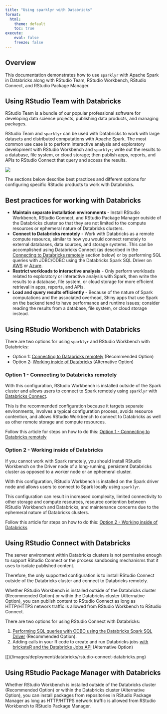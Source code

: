 ```yaml
---
title: "Using sparklyr with Databricks"
format:
  html:
    theme: default
    toc: true
execute:
    eval: false
    freeze: false
---
```


## Overview

This documentation demonstrates how to use `sparklyr` with Apache Spark in Databricks along with RStudio Team, RStudio Workbench, RStudio Connect, and RStudio Package Manager.

## Using RStudio Team with Databricks

RStudio Team is a bundle of our popular professional software for developing data science projects, publishing data products, and managing packages.

RStudio Team and `sparklyr` can be used with Databricks to work with large datasets and distributed computations with Apache Spark. The most common use case is to perform interactive analysis and exploratory development with RStudio Workbench and `sparklyr`; write out the results to a database, file system, or cloud storage; then publish apps, reports, and APIs to RStudio Connect that query and access the results.

![](/images/deployment/databricks/rstudio-databricks-architecture.png)

The sections below describe best practices and different options for configuring specific RStudio products to work with Databricks.

## Best practices for working with Databricks

-   **Maintain separate installation environments** - Install RStudio Workbench, RStudio Connect, and RStudio Package Manager outside of the Databricks cluster so that they are not limited to the compute resources or ephemeral nature of Databricks clusters.
-   **Connect to Databricks remotely** - Work with Databricks as a remote compute resource, similar to how you would connect remotely to external databases, data sources, and storage systems. This can be accomplished using Databricks Connect (as described in the [Connecting to Databricks remotely](#option-1---connecting-to-databricks-remotely) section below) or by performing SQL queries with JDBC/ODBC using the Databricks Spark SQL Driver on [AWS](https://docs.databricks.com/integrations/bi/jdbc-odbc-bi.html) or [Azure](https://docs.microsoft.com/en-us/azure/databricks/integrations/bi/jdbc-odbc-bi).
-   **Restrict workloads to interactive analysis** - Only perform workloads related to exploratory or interactive analysis with Spark, then write the results to a database, file system, or cloud storage for more efficient retrieval in apps, reports, and APIs.
-   **Load and query results efficiently** - Because of the nature of Spark computations and the associated overhead, Shiny apps that use Spark on the backend tend to have performance and runtime issues; consider reading the results from a database, file system, or cloud storage instead.

## Using RStudio Workbench with Databricks

There are two options for using `sparklyr` and RStudio Workbench with Databricks:

-   Option 1: [Connecting to Databricks remotely](#option-1---connecting-to-databricks-remotely) (Recommended Option)
-   Option 2: [Working inside of Databricks](#option-2---working-inside-of-databricks) (Alternative Option)

### Option 1 - Connecting to Databricks remotely {#option-1---connecting-to-databricks-remotely}

With this configuration, RStudio Workbench is installed outside of the Spark cluster and allows users to connect to Spark remotely using `sparklyr` with [Databricks Connect](https://docs.databricks.com/dev-tools/databricks-connect.html).

This is the recommended configuration because it targets separate environments, involves a typical configuration process, avoids resource contention, and allows RStudio Workbench to connect to Databricks as well as other remote storage and compute resources.

Follow this article for steps on how to do this: [Option 1 - Connecting to Databricks remotely](/deployment/databricks-cluster-remote.qmd)

### Option 2 - Working inside of Databricks {#option-2---working-inside-of-databricks}

If you cannot work with Spark remotely, you should install RStudio Workbench on the Driver node of a long-running, persistent Databricks cluster as opposed to a worker node or an ephemeral cluster.

With this configuration, RStudio Workbench is installed on the Spark driver node and allows users to connect to Spark locally using `sparklyr`.

This configuration can result in increased complexity, limited connectivity to other storage and compute resources, resource contention between RStudio Workbench and Databricks, and maintenance concerns due to the ephemeral nature of Databricks clusters.

Follow this article for steps on how to do this: [Option 2 - Working inside of Databricks](/deployment/databricks-cluster-local.qmd)

## Using RStudio Connect with Databricks

The server environment within Databricks clusters is not permissive enough to support RStudio Connect or the process sandboxing mechanisms that it uses to isolate published content.

Therefore, the only supported configuration is to install RStudio Connect outside of the Databricks cluster and connect to Databricks remotely.

Whether RStudio Workbench is installed outside of the Databricks cluster (Recommended Option) or within the Databricks cluster (Alternative Option), you can publish content to RStudio Connect as long as HTTP/HTTPS network traffic is allowed from RStudio Workbench to RStudio Connect.

There are two options for using RStudio Connect with Databricks:

1.  [Performing SQL queries with ODBC using the Databricks Spark SQL Driver](/deployment/databricks-cluster-odbc) (Recommended Option).
2.  Adding calls in your R code to create and run Databricks jobs [with bricksteR and the Databricks Jobs API](https://github.com/RafiKurlansik/bricksteR/) (Alternative Option)

\[\])(/images/deployment/databricks/rstudio-connect-databricks.png)

## Using RStudio Package Manager with Databricks

Whether RStudio Workbench is installed outside of the Databricks cluster (Recommended Option) or within the Databricks cluster (Alternative Option), you can install packages from repositories in RStudio Package Manager as long as HTTP/HTTPS network traffic is allowed from RStudio Workbench to RStudio Package Manager.
